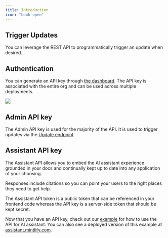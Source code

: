 ```yaml
---
title: Introduction
icon: "book-open"
---
```


## Trigger Updates

You can leverage the REST API to programmatically trigger an update when desired.

## Authentication

You can generate an API key through
[the dashboard](https://dashboard.mintlify.com/settings/organization/api-keys). The API key is
associated with the entire org and can be used across multiple deployments.

<Frame>
  <img src="/images/external-api-key.png" />
</Frame>

## Admin API key

The Admin API key is used for the majority of the API. It is used to trigger updates via the [Update endpoint](/api-reference/update/trigger).

## Assistant API key

The Assistant API allows you to embed the AI assistant experience grounded in your docs and continually kept up to date into any application of your choosing.

Responses include citations so you can point your users to the right places they need to get help.

<Note>
  The Assistant API token is a public token that can be referenced in your
  frontend code whereas the API key is a server-side token that should be kept
  secret.
</Note>

Now that you have an API key, check out our [example](https://github.com/mintlify/discovery-api-example) for how to use
the API for AI assistant. You can also see a deployed version of this example at [assistant.mintlify.com](https://assistant.mintlify.com).